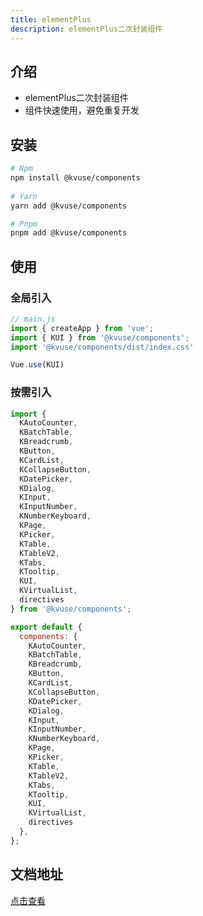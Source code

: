 ```yaml
---
title: elementPlus
description: elementPlus二次封装组件
---
```


## 介绍

- elementPlus二次封装组件
- 组件快速使用，避免重复开发

## 安装

```bash
# Npm  
npm install @kvuse/components
 
# Yarn  
yarn add @kvuse/components

# Pnpm  
pnpm add @kvuse/components
```

## 使用

### 全局引入

```js
// main.js
import { createApp } from 'vue';
import { KUI } from '@kvuse/components';
import '@kvuse/components/dist/index.css'

Vue.use(KUI)
```

### 按需引入

```js
import {
  KAutoCounter,
  KBatchTable,
  KBreadcrumb,
  KButton,
  KCardList,
  KCollapseButton,
  KDatePicker,
  KDialog,
  KInput,
  KInputNumber,
  KNumberKeyboard,
  KPage,
  KPicker,
  KTable,
  KTableV2,
  KTabs,
  KTooltip,
  KUI,
  KVirtualList,
  directives
} from '@kvuse/components';

export default {
  components: {
    KAutoCounter,
    KBatchTable,
    KBreadcrumb,
    KButton,
    KCardList,
    KCollapseButton,
    KDatePicker,
    KDialog,
    KInput,
    KInputNumber,
    KNumberKeyboard,
    KPage,
    KPicker,
    KTable,
    KTableV2,
    KTabs,
    KTooltip,
    KUI,
    KVirtualList,
    directives  
  },
};
```

## 文档地址

[点击查看](https://kvuse.github.io/kvuse/element-plus/button)
